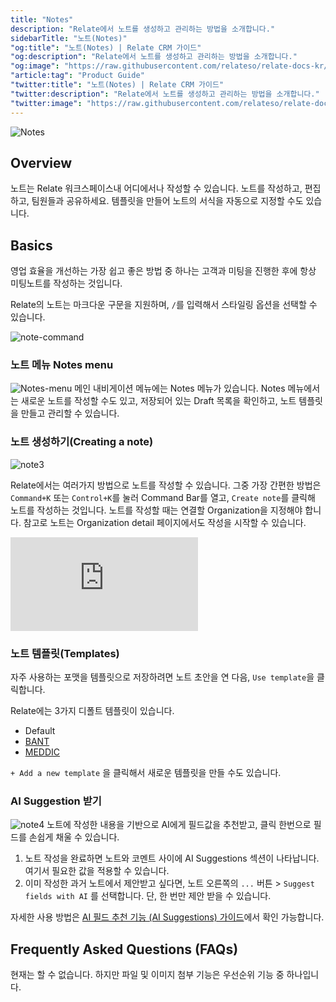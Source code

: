 ```yaml
---
title: "Notes"
description: "Relate에서 노트를 생성하고 관리하는 방법을 소개합니다."
sidebarTitle: "노트(Notes)"
"og:title": "노트(Notes) | Relate CRM 가이드"
"og:description": "Relate에서 노트를 생성하고 관리하는 방법을 소개합니다."
"og:image": "https://raw.githubusercontent.com/relateso/relate-docs-kr/main/docs/images/features/notes.png"
"article:tag": "Product Guide"
"twitter:title": "노트(Notes) | Relate CRM 가이드"
"twitter:description": "Relate에서 노트를 생성하고 관리하는 방법을 소개합니다."
"twitter:image": "https://raw.githubusercontent.com/relateso/relate-docs-kr/main/docs/images/features/notes.png"
---
```


![Notes](/images/features/notes.png)

## Overview
노트는 Relate 워크스페이스내 어디에서나 작성할 수 있습니다. 노트를 작성하고, 편집하고, 팀원들과 공유하세요. 템플릿을 만들어 노트의 서식을 자동으로 지정할 수도 있습니다.

## Basics
영업 효율을 개선하는 가장 쉽고 좋은 방법 중 하나는 고객과 미팅을 진행한 후에 항상 미팅노트를 작성하는 것입니다.

Relate의 노트는 마크다운 구문을 지원하며, `/`를 입력해서 스타일링 옵션을 선택할 수 있습니다.

![note-command](/images/features/note-command.png)

### 노트 메뉴 Notes menu
![Notes-menu](/images/features/note-menu.png)
메인 내비게이션 메뉴에는 Notes 메뉴가 있습니다. Notes 메뉴에서는 새로운 노트를 작성할 수도 있고, 저장되어 있는 Draft 목록을 확인하고, 노트 템플릿을 만들고 관리할 수 있습니다.

### 노트 생성하기(Creating a note)

![note3](/images/features/note3.png)

Relate에서는 여러가지 방법으로 노트를 작성할 수 있습니다. 그중 가장 간편한 방법은 `Command+K` 또는 `Control+K`를 눌러 Command Bar를 열고, `Create note`를 클릭해 노트를 작성하는 것입니다. 노트를 작성할 때는 연결할 Organization을 지정해야 합니다. 참고로 노트는 Organization detail 페이지에서도 작성을 시작할 수 있습니다.

<div
  style={{
    position: "relative",
    paddingBottom: "69.74664679582713%",
    height: 0,
  }}
>
  <iframe
    src="https://player.vimeo.com/video/1008642613?title=1&byline=0&portrait=0&muted=1&autoplay=1&autopause=0&controls=1&loop=1"
    frameborder="0"
    allow="autoplay; fullscreen; picture-in-picture"
    title="Relate Email"
    webkitAllowFullScreen
    mozallowFullScreen
    allowFullScreen
    style={{
      position: "absolute",
      top: 0,
      left: 0,
      width: "100%",
      height: "100%",
    }}
  ></iframe>
</div>

### 노트 템플릿(Templates)
자주 사용하는 포맷을 템플릿으로 저장하려면 노트 초안을 연 다음, `Use template`을 클릭합니다.

Relate에는 3가지 디폴트 템플릿이 있습니다.
- Default
- [BANT](https://www.relate.kr/blog/bant/)
- [MEDDIC](https://www.relate.kr/blog/what-is-meddic/)

`+ Add a new template` 을 클릭해서 새로운 템플릿을 만들 수도 있습니다.

### AI Suggestion 받기
![note4](/images/features/ai-suggestion-suggestion.png)
노트에 작성한 내용을 기반으로 AI에게 필드값을 추천받고, 클릭 한번으로 필드를 손쉽게 채울 수 있습니다.

1. 노트 작성을 완료하면 노트와 코멘트 사이에 AI Suggestions 섹션이 나타납니다. 여기서 필요한 값을 적용할 수 있습니다.
2. 이미 작성한 과거 노트에서 제안받고 싶다면, 노트 오른쪽의 `...` 버튼 > `Suggest fields with AI` 를 선택합니다. 단, 한 번만 제안 받을 수 있습니다.

자세한 사용 방법은 [AI 필드 추천 기능 (AI Suggestions) 가이드](/features/ai-suggestions)에서 확인 가능합니다.

## Frequently Asked Questions (FAQs)
<AccordionGroup>
<Accordion title="노트에 파일이나 이미지 첨부를 할 수 있나요?">
현재는 할 수 없습니다. 하지만 파일 및 이미지 첨부 기능은 우선순위 기능 중 하나입니다.
</Accordion>
</AccordionGroup>
